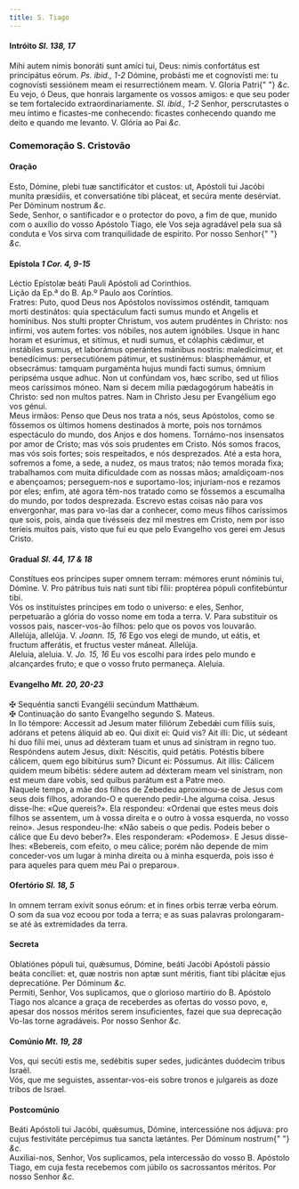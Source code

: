 ```yaml
---
title: S. Tiago
---
```


<h4 class="text-center">
  Intróito <em>Sl. 138, 17</em>
</h4>
<div class="grid grid-cols-2 gap-5">
  <div class="col-6 dropcaps text-justify">
    Mihi autem nimis bonoráti sunt amíci tui, Deus: nimis confortátus est
    principátus eórum. <em>Ps. ibid., 1-2</em> Dómine, probásti me et cognovísti
    me: tu cognovísti sessiónem meam ei resurrectiónem meam. V. Gloria Patri{" "}
    <em>&c.</em>
  </div>
  <div class="col-6 dropcaps text-justify">
    Eu vejo, ó Deus, que honrais largamente os vossos amigos: e que seu poder se
    tem fortalecido extraordinariamente. <em>Sl. ibid., 1-2</em> Senhor,
    perscrutastes o meu íntimo e ficastes-me conhecendo: ficastes conhecendo
    quando me deito e quando me levanto. V. Glória ao Pai <em>&c.</em>
  </div>
</div>

<h3 class="text-center">Comemoração S. Cristovão</h3>

<h4 class="text-center">Oração</h4>
<div class="grid grid-cols-2 gap-5">
  <div class="col-6 dropcaps text-justify">
    Esto, Dómine, plebi tuæ sanctificátor et custos: ut, Apóstoli tui Jacóbi
    muníta præsídiis, et conversatióne tibi pláceat, et secúra mente desérviat.
    Per Dóminum nostrum <em>&c.</em>
  </div>
  <div class="col-6 dropcaps text-justify">
    Sede, Senhor, o santificador e o protector do povo, a fim de que, munido com
    o auxílio do vosso Apóstolo Tiago, ele Vos seja agradável pela sua sã
    conduta e Vos sirva com tranquilidade de espírito. Por nosso Senhor{" "}
    <em>&c.</em>
  </div>
</div>

<h4 class="text-center">
  Epístola <em>1 Cor. 4, 9-15</em>
</h4>
<div class="grid grid-cols-2 gap-5">
  <div class="col-6 text-justify">
    Léctio Epístolæ beáti Pauli Apóstoli ad Corinthios.
  </div>
  <div class="col-6 text-justify">
    Lição da Ep.ª do B. Ap.º Paulo aos Coríntios.
  </div>
  <div class="col-6 dropcaps text-justify">
    Fratres: Puto, quod Deus nos Apóstolos novíssimos osténdit, tamquam morti
    destinátos: quia spectáculum facti sumus mundo et Angelis et homínibus. Nos
    stulti propter Christum, vos autem prudéntes in Christo: nos infírmi, vos
    autem fortes: vos nóbiles, nos autem ignóbiles. Usque in hanc horam et
    esurímus, et sitímus, et nudi sumus, et cólaphis cǽdimur, et instábiles
    sumus, et laborámus operántes mánibus nostris: maledícimur, et benedícimus:
    persecutiónem pátimur, et sustinémus: blasphemámur, et obsecrámus: tamquam
    purgaménta hujus mundi facti sumus, ómnium peripséma usque adhuc. Non ut
    confúndam vos, hæc scribo, sed ut fílios meos caríssimos móneo. Nam si decem
    mília pædagogórum habeátis in Christo: sed non multos patres. Nam in Christo
    Jesu per Evangélium ego vos génui.
  </div>
  <div class="col-6 dropcaps text-justify">
    Meus irmãos: Penso que Deus nos trata a nós, seus Apóstolos, como se
    fôssemos os últimos homens destinados à morte, pois nos tornámos espectáculo
    do mundo, dos Anjos e dos homens. Tornámo-nos insensatos por amor de Cristo;
    mas vós sois prudentes em Cristo. Nós somos fracos, mas vós sois fortes;
    sois respeitados, e nós desprezados. Até a esta hora, sofremos a fome, a
    sede, a nudez, os maus tratos; não temos morada fixa; trabalhamos com muita
    dificuldade com as nossas mãos; amaldiçoam-nos e abençoamos; perseguem-nos e
    suportamo-los; injuriam-nos e rezamos por eles; enfim, até agora têm-nos
    tratado como se fôssemos a escumalha do mundo, por todos desprezada. Escrevo
    estas coisas não para vos envergonhar, mas para vo-las dar a conhecer, como
    meus filhos caríssimos que sois, pois, ainda que tivésseis dez mil mestres
    em Cristo, nem por isso teríeis muitos pais, visto que fui eu que pelo
    Evangelho vos gerei em Jesus Cristo.
  </div>
</div>

<h4 class="text-center">
  Gradual <em>Sl. 44, 17 & 18</em>
</h4>
<div class="grid grid-cols-2 gap-5">
  <div class="col-6 dropcaps text-justify">
    Constítues eos príncipes super omnem terram: mémores erunt nóminis tui,
    Dómine. V. Pro pátribus tuis nati sunt tibi fílii: proptérea pópuli
    confitebúntur tibi.
  </div>
  <div class="col-6 dropcaps text-justify">
    Vós os instituístes príncipes em todo o universo: e eles, Senhor,
    perpetuarão a glória do vosso nome em toda a terra. V. Para substituir os
    vossos pais, nascer-vos-ão filhos: pelo que os povos vos louvarão.
  </div>
  <div class="col-6 text-justify">
    Allelúja, allelúja. V. <em>Joann. 15, 16</em> Ego vos elegi de mundo, ut
    eátis, et fructum afferátis, et fructus vester máneat. Allelúja.
  </div>
  <div class="col-6 text-justify">
    Aleluia, aleluia. V. <em>Jo. 15, 16</em> Eu vos escolhi para irdes pelo
    mundo e alcançardes fruto; e que o vosso fruto permaneça. Aleluia.
  </div>
</div>

<h4 class="text-center">
  Evangelho <em>Mt. 20, 20-23</em>
</h4>
<div class="grid grid-cols-2 gap-5">
  <div class="col-6 text-justify">
    <span class="text-danger">&#10016;</span> Sequéntia sancti Evangélii
    secúndum Matthǽum.
  </div>
  <div class="col-6 text-justify">
    <span class="text-danger">&#10016;</span> Continuação do santo Evangelho
    segundo S. Mateus.
  </div>
  <div class="col-6 dropcaps text-justify">
    In llo témpore: Accessit ad Jesum mater filiórum Zebedǽi cum fíliis suis,
    adórans et petens áliquid ab eo. Qui dixit ei: Quid vis? Ait illi: Dic, ut
    sédeant hi duo fílii mei, unus ad déxteram tuam et unus ad sinístram in
    regno tuo. Respóndens autem Jesus, dixit: Néscitis, quid petátis. Potéstis
    bíbere cálicem, quem ego bibitúrus sum? Dicunt ei: Póssumus. Ait illis:
    Cálicem quidem meum bibétis: sédere autem ad déxteram meam vel sinístram,
    non est meum dare vobis, sed quibus parátum est a Patre meo.
  </div>
  <div class="col-6 dropcaps text-justify">
    Naquele tempo, a mãe dos filhos de Zebedeu aproximou-se de Jesus com seus
    dois filhos, adorando-O e querendo pedir-Lhe alguma coisa. Jesus disse-lhe:
    «Que quereis?». Ela respondeu: «Ordenai que estes meus dois filhos se
    assentem, um à vossa direita e o outro à vossa esquerda, no vosso reino».
    Jesus respondeu-lhe: «Não sabeis o que pedis. Podeis beber o cálice que Eu
    devo beber?». Eles responderam: «Podemos». E Jesus disse-lhes: «Bebereis,
    com efeito, o meu cálice; porém não depende de mim conceder-vos um lugar à
    minha direita ou à minha esquerda, pois isso é para aqueles para quem meu
    Pai o preparou».
  </div>
</div>

<h4 class="text-center">
  Ofertório <em>Sl. 18, 5</em>
</h4>
<div class="grid grid-cols-2 gap-5">
  <div class="col-6 dropcaps text-justify">
    In omnem terram exívit sonus eórum: et in fines orbis terræ verba eórum.
  </div>
  <div class="col-6 dropcaps text-justify">
    O som da sua voz ecoou por toda a terra; e as suas palavras prolongaram-se
    até às extremidades da terra.
  </div>
</div>

<h4 class="text-center">Secreta</h4>
<div class="grid grid-cols-2 gap-5">
  <div class="col-6 dropcaps text-justify">
    Oblatiónes pópuli tui, quǽsumus, Dómine, beáti Jacóbi Apóstoli pássio beáta
    concíliet: et, quæ nostris non aptæ sunt méritis, fiant tibi plácitæ ejus
    deprecatióne. Per Dóminum <em>&c.</em>
  </div>
  <div class="col-6 dropcaps text-justify">
    Permiti, Senhor, Vos suplicamos, que o glorioso martírio do B. Apóstolo
    Tiago nos alcance a graça de receberdes as ofertas do vosso povo, e, apesar
    dos nossos méritos serem insuficientes, fazei que sua deprecação Vo-las
    torne agradáveis. Por nosso Senhor <em>&c.</em>
  </div>
</div>

<h4 class="text-center">
  Comúnio <em>Mt. 19, 28</em>
</h4>
<div class="grid grid-cols-2 gap-5">
  <div class="col-6 dropcaps text-justify">
    Vos, qui secúti estis me, sedébitis super sedes, judicántes duódecim tribus
    Israël.
  </div>
  <div class="col-6 dropcaps text-justify">
    Vós, que me seguistes, assentar-vos-eis sobre tronos e julgareis as doze
    tribos de Israel.
  </div>
</div>

<h4 class="text-center">Postcomúnio</h4>
<div class="grid grid-cols-2 gap-5">
  <div class="col-6 dropcaps text-justify">
    Beáti Apóstoli tui Jacóbi, quǽsumus, Dómine, intercessióne nos ádjuva: pro
    cujus festivitáte percépimus tua sancta lætántes. Per Dóminum nostrum{" "}
    <em>&c.</em>
  </div>
  <div class="col-6 dropcaps text-justify">
    Auxiliai-nos, Senhor, Vos suplicamos, pela intercessão do vosso B. Apóstolo
    Tiago, em cuja festa recebemos com júbilo os sacrossantos méritos. Por nosso
    Senhor <em>&c.</em>
  </div>
</div>

